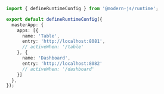 ```ts title="src/modern.runtime.ts"
import { defineRuntimeConfig } from '@modern-js/runtime';

export default defineRuntimeConfig({
  masterApp: {
    apps: [{
      name: 'Table',
      entry: 'http://localhost:8081',
      // activeWhen: '/table'
    }, {
      name: 'Dashboard',
      entry: 'http://localhost:8082'
      // activeWhen: '/dashboard'
    }]
  },
});
```

